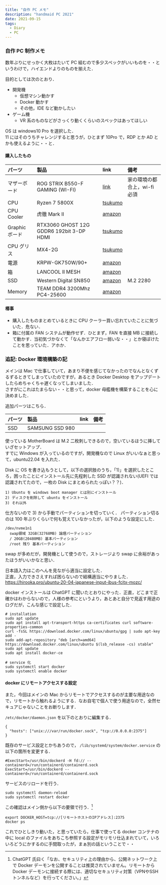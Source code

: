 ```yaml
---
title: "自作 PC メモ"
description: "handmaid PC 2021"
date: 2021-09-15
tags:
  - Diary
  - PC
---
```


### 自作 PC 制作メモ

数年ぶりにせっかく大枚はたいて PC 組むので多少スペックがいいものを・・というわけで，ハイエンドよりのものを揃えた．

目的としては次のとおり．

* 開発機
  * 仮想マシン動かす
  * Docker 動かす
  * その他，IDE など動かしたい
* ゲーム機
  * VR 系のものなどがさっくり動くくらいのスペックはあってほしい

OS は windows10 Pro を選択した．  
11 にはそのうちチャレンジすると思うが，ひとまず 10Pro で，RDP とか AD とかも使えるように・・と．

#### 購入したもの

|パーツ|製品|link|備考|
| :-- | :-- | :-- | :-- |
|マザーボード|ROG STRIX B550-F GAMING (WI-FI)|[link](https://rog.asus.com/jp/motherboards/rog-strix/rog-strix-b550-f-gaming-wi-fi-model/)|家の環境の都合上，wi-fi 必須|
|CPU|Ryzen 7 5800X|[tsukumo](https://shop.tsukumo.co.jp/goods/0405767429017)| |
|CPU Cooler|虎徹 Mark II|[amazon](https://www.amazon.co.jp/gp/product/B072PWL5YF)| |
|Graphic ボード|RTX3060 GHOST 12G GDDR6 192bit 3-DP HDMI|[tsukumo](https://shop.tsukumo.co.jp/goods/4710562242430)| |
|CPU グリス|MX4-2G|[tsukumo](https://shop.tsukumo.co.jp/goods/4571225058108)| |
|電源|KRPW-GK750W/90+|[amazon](https://www.amazon.co.jp/gp/product/B0778WKJ1Y)| |
|箱|LANCOOL II MESH|[amazon](https://www.amazon.co.jp/gp/product/B08KJC6WVS)| |
|SSD|Western Digital SN850|[amazon](https://www.amazon.co.jp/gp/product/B08MT54TN5)|M.2 2280|
|Memory|TEAM DDR4 3200Mhz PC4-25600|[amazon](https://www.amazon.co.jp/gp/product/B084RDPTPZ/)| |

#### 椿事

* 購入したものまとめているときに CPU クーラー買い忘れていたことに気づいた．危ない．
* 箱に付属の FAN システムが動作せず．ひとまず，FAN を直接 MB に接続して動かす．当初気づかなくて「なんかエアフロー弱いな・・」とか寝ぼけたことを思っていた．アホか．

### 追記: Docker 環境構築の記

メインは Mac で仕事していて，あまり不便を感じてなかったのでなんとなくずるずるときてしまっていたのですが，あるとき Docker Desktop をアップデートしたらめちゃくちゃ遅くなってしまいました．  
さすがにこれはたまらない・・と思って，docker 母艦機を構築することを心に決めました．

追加パーツはこちら．

|パーツ|製品|link|備考|
| :-- | :-- | :-- | :-- |
|SSD|SAMSUNG SSD 980|| |

使っている MotherBoard は M.2 二枚刺しできるので，空いているほうに挿していざセットアップ．  
すでに Windows が入っているのですが，開発機なので Linux がいいなぁと思って，ubuntu22.04 を入れた．

Disk に OS を書き込もうとして，以下の選択肢のうち，「1)」を選択したところ，困ったことにインストール先に先程刺した SSD が認識されない(UEFI では認識されてたので，一枚の Disk にまとめられたっぽい？？)．
```
1) Ubuntu を windows boot manager とは別にインストール
2) ディスクを削除して ubuntu をインストール
3) それ以外
```

仕方ないので 3) から手動でパーティションを切っていく．
パーティション切るのは 100 年ぶりくらいで何も覚えていなかったが，以下のような設定にした．

```
/dev/nvme1n1
  swap領域 32GB(32768MB) 論理パーティション
  / 20GB(20480MB) 基本パーティション
  /root 残り 基本パーティション
```

swap が多めだが，開発機として使うので，ストレージより swap に余裕があったほうがいいかなと思い．

日本語入力はこのへんを見ながら適当に設定した．  
正直，入力できさえすれば困らないので結構適当にやりました．  
https://hirooka.pro/ubuntu-20-04-japanese-input-ibus-fcitx-mozc/

docker インストールは ChatGPT に聞いたとおりにやった．正直，どこまで正確かはわからないので，人様の参考にというより，あとあと自分で見返す用途のログだが，こんな感じで設定した．

```
# installation
sudo apt update
sudo apt install apt-transport-https ca-certificates curl software-properties-common
curl -fsSL https://download.docker.com/linux/ubuntu/gpg | sudo apt-key add -
sudo add-apt-repository "deb [arch=amd64] https://download.docker.com/linux/ubuntu $(lsb_release -cs) stable"
sudo apt update
sudo apt install docker-ce
```

```
# service 化
sudo systemctl start docker
sudo systemctl enable docker
```

#### docker にリモートアクセスする設定

また，今回はメインの Mac からリモートでアクセスするのが主要な用途なので，リモートから触れるようにする．なお自宅で個人で使う用途なので，全然セキュアじゃないことをお断りします．

`/etc/docker/daemon.json` を以下のとおりに編集する．

```
{
  "hosts": ["unix:///var/run/docker.sock", "tcp://0.0.0.0:2375"]
}
```

既存のサービス設定とかちあうので， `/lib/systemd/system/docker.service` の以下の箇所を変更する．

```
#ExecStart=/usr/bin/dockerd -H fd:// --containerd=/run/containerd/containerd.sock
ExecStart=/usr/bin/dockerd --containerd=/run/containerd/containerd.sock
```

サービスのリロードを行う．

```
sudo systemctl daemon-reload
sudo systemctl restart docker
```

この確認はメイン側から以下の要領で行う．[^1]

```
export DOCKER_HOST=tcp://[リモートホストのIPアドレス]:2375
docker ps
```

これでひとしきり動いた，と思っていたら，仕事で使ってる docker コンテナの中に local のファイルをあちこち参照する設定がモリモリ仕込まれていて，いろいろどうにかするのに手間取ったが，まぁ別の話ということで・・


[^1]: ChatGPT 氏曰く「なお、セキュリティ上の理由から、公開ネットワーク上で Docker デーモンを公開することは推奨されていません。リモートから Docker デーモンに接続する際には、適切なセキュリティ対策（VPNやSSHトンネルなど）を行ってください。」